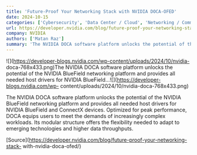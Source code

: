 ```yaml
---
title: 'Future-Proof Your Networking Stack with NVIDIA DOCA-OFED'
date: 2024-10-15
categories: ['Cybersecurity', 'Data Center / Cloud', 'Networking / Communications', 'BlueField DPU', 'DOCA', 'featured']
url: https://developer.nvidia.com/blog/future-proof-your-networking-stack-with-nvidia-doca-ofed/
company: NVIDIA
authors: ['Matan Raz']
summary: 'The NVIDIA DOCA software platform unlocks the potential of the NVIDIA BlueField networking platform and provides all needed host drivers for NVIDIA BlueField...'
---
```



![](https://developer-blogs.nvidia.com/wp-content/uploads/2024/10/nvidia-
doca-768x433.png)The NVIDIA DOCA software platform unlocks the potential of
the NVIDIA BlueField networking platform and provides all needed host drivers
for NVIDIA BlueField...![](https://developer-blogs.nvidia.com/wp-
content/uploads/2024/10/nvidia-doca-768x433.png)

The NVIDIA DOCA software platform unlocks the potential of the NVIDIA
BlueField networking platform and provides all needed host drivers for NVIDIA
BlueField and ConnectX devices. Optimized for peak performance, DOCA equips
users to meet the demands of increasingly complex workloads. Its modular
structure offers the flexibility needed to adapt to emerging technologies and
higher data throughputs.

[Source](https://developer.nvidia.com/blog/future-proof-your-networking-stack-
with-nvidia-doca-ofed/)

